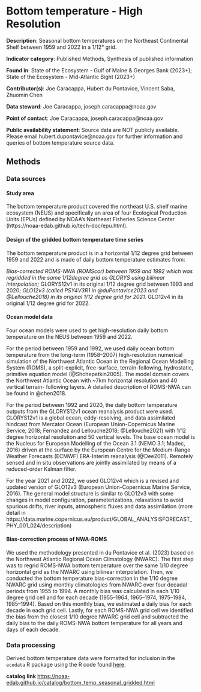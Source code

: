 # Bottom temperature - High Resolution {#bottom_temp_seasonal_gridded}

**Description**: Seasonal bottom temperatures on the Northeast Continental Shelf between 1959 and 2022 in a 1/12° grid. 

**Indicator category**: Published Methods, Synthesis of published information

**Found in**: State of the Ecosystem - Gulf of Maine & Georges Bank (2023+); State of the Ecosystem - Mid-Atlantic Bight (2023+)

**Contributor(s)**: Joe Caracappa, Hubert du Pontavice, Vincent Saba, Zhuomin Chen

**Data steward**: Joe Caracappa, joseph.caracappa@noaa.gov

**Point of contact**: Joe Caracappa, joseph.caracappa@noaa.gov

**Public availability statement**: Source data are NOT publicly available. Please email hubert.dupontavice@noaa.gov for further information and queries of bottom temperature source data.

## Methods

### Data sources

#### Study area

The bottom temperature product covered the northeast U.S. shelf marine ecosystem (NEUS) and specifically an area of four Ecological Production Units (EPUs) defined by NOAA's Northeast Fisheries Science Center (https://noaa-edab.github.io/tech-doc/epu.html).

#### Design of the gridded bottom temperature time series

The bottom temperature product is in a horizontal 1/12 degree grid between 1959 and 2022 and is made of daily bottom temperature estimates from:

*Bias-corrected ROMS-NWA (ROMScor) between 1959 and 1992 which was regridded
in the same 1/12degree grid as GLORYS using bilinear interpolation;
*GLORYS12v1 in its original 1/12 degree grid between 1993 and 2020;
*GLO12v3 (called PSY4V3R1 in @duPontavice2023 and @Lellouche2018) in its original 1/12 degree grid for 2021.
*GLO12v4 in its original 1/12 degree grid for 2022.

#### Ocean model data

Four ocean models were used to get high-resolution daily bottom temperature on the NEUS between 1959 and 2022.

For the period between 1959 and 1992, we used daily ocean bottom temperature from the long-term (1958–2007) high-resolution numerical simulation of the Northwest Atlantic Ocean in the Regional Ocean Modelling System (ROMS), a split-explicit, free-surface, terrain-following, hydrostatic, primitive equation model (@Shchepetkin2005). The model domain covers the Northwest Atlantic Ocean with ~7km horizontal resolution and 40 vertical terrain- following layers. A detailed description of ROMS-NWA can be found in @chen2018.

For the period between 1992 and 2020, the daily bottom temperature outputs from the GLORYS12v1 ocean reanalysis product were used. GLORYS12v1 is a global ocean, eddy-resolving, and data assimilated hindcast from Mercator Ocean (European Union-Copernicus Marine Service, 2018; Fernandez and Lellouche2018; @Lellouche2021) with 1/12 degree horizontal resolution and 50 vertical levels. The base ocean model is the Nucleus for European Modelling of the Ocean 3.1 (NEMO 3.1; Madec, 2016) driven at the surface by the European Centre for the Medium-Range Weather Forecasts (ECMWF) ERA-Interim reanalysis (@Dee2011). Remotely sensed and in situ observations are jointly assimilated by means of a reduced-order Kalman filter.

For the year 2021 and 2022, we used GLO12v4 which is a revised and updated version of GLO12v3 (European Union-Copernicus Marine Service, 2016). The general model structure is similar to GLO12v3 with some changes in model configuration, parameterizations, relaxations to avoid spurious drifts, river inputs, atmospheric fluxes and data assimilation (more detail in https://data.marine.copernicus.eu/product/GLOBAL_ANALYSISFORECAST_PHY_001_024/description)

#### Bias-correction process of NWA-ROMS

We used the methodology presented in du Pontavice et al. (2023) based on the Northwest Atlantic Regional Ocean Climatology (NWARC). The first step was to regrid ROMS-NWA bottom temperature over the same 1/10 degree horizontal grid as the NWARC using bilinear interpolation. Then, we conducted the bottom temperature bias-correction in the 1/10 degree NWARC grid using monthly climatologies from NWARC over four decadal periods from 1955 to 1994. A monthly bias was calculated in each 1/10 degree grid cell and for each decade (1955–1964, 1965–1974, 1975–1984, 1985–1994). Based on this monthly bias, we estimated a daily bias for each decade in each grid cell. Lastly, for each ROMS-NWA grid cell we identified the bias from the closest 1/10 degree NWARC grid cell and subtracted the daily bias to the daily ROMS-NWA bottom temperature for all years and days of each decade.

### Data processing

Derived bottom temperature data were formatted for inclusion in the `ecodata` R package using the R code found [here](https://github.com/NOAA-EDAB/ecodata/blob/master/data-raw/get_bottom_temp_comp.R).

**catalog link**
<https://noaa-edab.github.io/catalog/bottom_temp_seasonal_gridded.html>